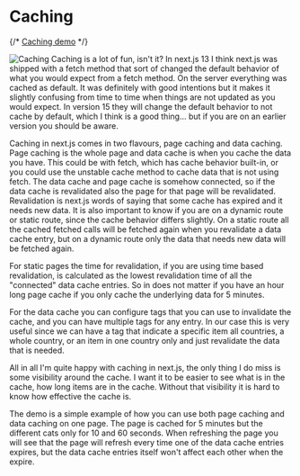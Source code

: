 


<Columns columns={2}>
<Column>
<CentralContent>

# Caching

{/* <a href="https://next15-caching.vercel.app/1" target="_blank">Caching demo</a> */}


</CentralContent>
</Column>
<Column className="flex flex-col justify-center items-center h-full gap-2">
    <Image src={Caching} alt="Caching"/>
</Column>
</Columns>

<Notes>
Caching is a lot of fun, isn't it? In next.js 13 I think next.js was shipped with a fetch method that sort of changed the default behavior of what you would expect from a fetch method. On the server everything was cached as default. It was definitely with good intentions but it makes it slightly confusing from time to time when things are not updated as you would expect. In version 15 they will change the default behavior to not cache by default, which I think is a good thing... but if you are on an earlier version you should be aware. 

Caching in next.js comes in two flavours, page caching and data caching. Page caching is the whole page and data cache is when you cache the data you have. This could be with fetch, which has cache behavior built-in, or you could use the unstable cache method to cache data that is not using fetch. The data cache and page cache is somehow connected, so if the data cache is revalidated also the page for that page will be revalidated. Revalidation is next.js words of saying that some cache has expired and it needs new data. It is also important to know if you are on a dynamic route or static route, since the cache behavior differs slightly. On a static route all the cached fetched calls will be fetched again when you revalidate a data cache entry, but on a dynamic route only the data that needs new data will be fetched again. 

For static pages the time for revalidation, if you are using time based revalidation, is calculated as the lowest revalidation time of all the "connected" data cache entries. So in does not matter if you have an hour long page cache if you only cache the underlying data for 5 minutes.

For the data cache you can configure tags that you can use to invalidate the cache, and you can have multiple tags for any entry. In our case this is very useful since we can have a tag that indicate a specific item all countries, a whole country, or an item in one country only and just revalidate the data that is needed.

All in all I'm quite happy with caching in next.js, the only thing I do miss is some visibility around the cache. I want it to be easier to see what is in the cache, how long items are in the cache. Without that visibility it is hard to know how effective the cache is. 

The demo is a simple example of how you can use both page caching and data caching on one page. The page is cached for 5 minutes but the different cats only for 10 and 60 seconds. When refreshing the page you will see that the page will refresh every time one of the data cache entries expires, but the data cache entries itself won't affect each other when the expire.
</Notes>